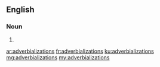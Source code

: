 ==English==

===Noun===
{{head|en|plural}}

# {{plural of|adverbialization|lang=en}}

[[ar:adverbializations]]
[[fr:adverbializations]]
[[ku:adverbializations]]
[[mg:adverbializations]]
[[my:adverbializations]]